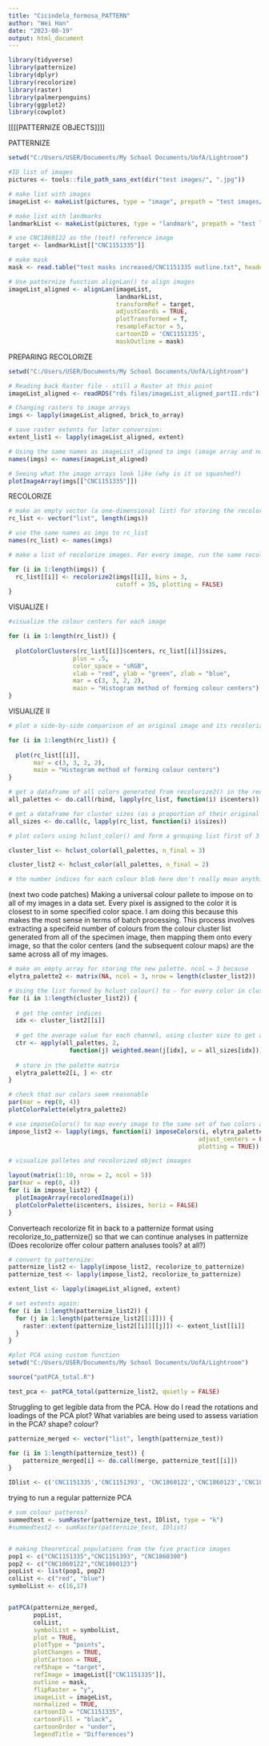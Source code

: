 ---
title: "Cicindela_formosa_PATTERN"
author: "Wei Han"
date: "2023-08-19"
output: html_document
---


```{r}
library(tidyverse)
library(patternize)
library(dplyr)
library(recolorize)
library(raster)
library(palmerpenguins)
library(ggplot2)
library(cowplot)
```

[[[[PATTERNIZE OBJECTS]]]]

PATTERNIZE
```{r}

setwd("C:/Users/USER/Documents/My School Documents/UofA/Lightroom")

#ID list of images
pictures <- tools::file_path_sans_ext(dir("test images/", ".jpg"))

# make list with images
imageList <- makeList(pictures, type = "image", prepath = "test images/", extension = ".jpg")

# make list with landmarks
landmarkList <- makeList(pictures, type = "landmark", prepath = "test landmarks/", extension = "_landmarks.txt")

# use CNC1860122 as the (test) reference image
target <- landmarkList[["CNC1151335"]]

# make mask
mask <- read.table("test masks increased/CNC1151335 outline.txt", header = FALSE)

# Use patternize function alignLan() to align images
imageList_aligned <- alignLan(imageList, 
                              landmarkList, 
                              transformRef = target, 
                              adjustCoords = TRUE,
                              plotTransformed = T, 
                              resampleFactor = 5, 
                              cartoonID = 'CNC1151335',
                              maskOutline = mask)

```


PREPARING RECOLORIZE
```{r}

setwd("C:/Users/USER/Documents/My School Documents/UofA/Lightroom")

# Reading back Raster file - still a Raster at this point
imageList_aligned <- readRDS("rds files/imageList_aligned_partII.rds")

# Changing rasters to image arrays 
imgs <- lapply(imageList_aligned, brick_to_array)

# save raster extents for later conversion:
extent_list1 <- lapply(imageList_aligned, extent)

# Using the same names as imageList_aligned to imgs (image array and not raster)
names(imgs) <- names(imageList_aligned)

# Seeing what the image arrays look like (why is it so squashed?)
plotImageArray(imgs[["CNC1151335"]])

```

RECOLORIZE 
```{r}

# make an empty vector (a one-dimensional list) for storing the recolorize objects
rc_list <- vector("list", length(imgs))

# use the same names as imgs to rc_list
names(rc_list) <- names(imgs)

# make a list of recolorize images. For every image, run the same recolorize2() function to fit a recolorize object (Bins = 3, which means that 27 bins will be formed in the colour space because dividing each colour channel into 3 bins forms a total of 27 bins (3^3) since there are 3 colour channels

for (i in 1:length(imgs)) {
  rc_list[[i]] <- recolorize2(imgs[[i]], bins = 3,
                              cutoff = 35, plotting = FALSE)
}

```
VISUALIZE I 

```{r}

#visualize the colour centers for each image 

for (i in 1:length(rc_list)) {
  
  plotColorClusters(rc_list[[i]]$centers, rc_list[[i]]$sizes, 
                  plus = .5,
                  color_space = "sRGB", 
                  xlab = "red", ylab = "green", zlab = "blue", 
                  mar = c(3, 3, 2, 2),
                  main = "Histogram method of forming colour centers")
}

```

VISUALIZE II

```{r}

# plot a side-by-side comparison of an original image and its recolorized version, plus the color palette used for recoloring (I still don't understand why my original image is still so squashed)

for (i in 1:length(rc_list)) {
  
  plot(rc_list[[i]], 
       mar = c(3, 3, 2, 2), 
       main = "Histogram method of forming colour centers")
}

```



```{r}
# get a dataframe of all colors generated from recolorize2() in the recolorize objects in rc_list
all_palettes <- do.call(rbind, lapply(rc_list, function(i) i$centers))

# get a dataframe for cluster sizes (as a proportion of their original image):
all_sizes <- do.call(c, lapply(rc_list, function(i) i$sizes))

# plot colors using hclust_color() and form a grouping list first of 3 and 2. In the resulting lists, each element is a vector of which of the original colors should be clustered together. By default, hclust_color() calculates the Euclidean distance matrix between all provided color centers in CIE Lab color space

cluster_list <- hclust_color(all_palettes, n_final = 3)

cluster_list2 <- hclust_color(all_palettes, n_final = 2)

# the number indices for each colour blob here don't really mean anything - they're just colour indices used in the package? I think?
```

(next two code patches) Making a universal colour pallete to impose on to all of my images in a data set. Every pixel is assigned to the color it is closest to in some specified color space. I am doing this because this makes the most sense in terms of batch processing. This process involves extracting a specifeid number of colours from the colour cluster list generated from all of the specimen image, then mapping them onto every image, so that the color centers (and the subsequent colour maps) are the same across all of my images.

```{r}
# make an empty array for storing the new palette. ncol = 3 because 
elytra_palette2 <- matrix(NA, ncol = 3, nrow = length(cluster_list2))

# Using the list formed by hclust_colour() to - for every color in cluster_list...
for (i in 1:length(cluster_list2)) {
  
  # get the center indices
  idx <- cluster_list2[[i]]
  
  # get the average value for each channel, using cluster size to get a weighted average
  ctr <- apply(all_palettes, 2,
                 function(j) weighted.mean(j[idx], w = all_sizes[idx]))
  
  # store in the palette matrix
  elytra_palette2[i, ] <- ctr
}

# check that our colors seem reasonable
par(mar = rep(0, 4))
plotColorPalette(elytra_palette2)
```

```{r}

# use imposeColors() to map every image to the same set of two colors as earlier defined by hcluster_color(). Imposecolors takes an image and a set of color centers, and assigns each pixel to the most similar provided color as earlier defined. This is done for batch processing because it produces a set of images with identical colors. 
impose_list2 <- lapply(imgs, function(i) imposeColors(i, elytra_palette2, 
                                                     adjust_centers = FALSE, 
                                                     plotting = TRUE))
```

```{r}

# visualize palletes and recolorized object imaages 

layout(matrix(1:10, nrow = 2, ncol = 5))
par(mar = rep(0, 4))
for (i in impose_list2) { 
  plotImageArray(recoloredImage(i))
  plotColorPalette(i$centers, i$sizes, horiz = FALSE)
}
```

Converteach recolorize fit in back to a patternize format using recolorize_to_patternize() so that we can continue analyses in patternize (Does recolorize offer colour pattern analuses tools? at all?)
```{r}

# convert to patternize:
patternize_list2 <- lapply(impose_list2, recolorize_to_patternize)
patternize_test <- lapply(impose_list2, recolorize_to_patternize)

extent_list <- lapply(imageList_aligned, extent)

# set extents again:
for (i in 1:length(patternize_list2)) {
  for (j in 1:length(patternize_list2[[1]])) {
    raster::extent(patternize_list2[[i]][[j]]) <- extent_list[[i]]
  }
}
```


```{r}

#plot PCA using custom function 
setwd("C:/Users/USER/Documents/My School Documents/UofA/Lightroom")

source("patPCA_total.R")

test_pca <- patPCA_total(patternize_list2, quietly = FALSE)

```

Struggling to get legible data from the PCA. How do I read the rotations and loadings of the PCA plot? What variables are being used to assess variation in the PCA? shape? colour? 

```{r}
patternize_merged <- vector("list", length(patternize_test))

for (i in 1:length(patternize_test)) {
    patternize_merged[i] <- do.call(merge, patternize_test[[i]])
}

IDlist <- c('CNC1151335','CNC1151393', 'CNC1860122','CNC1860123','CNC1860300')
```


trying to run a regular patternize PCA

```{r}
# sum colour patterns?
summedtest <- sumRaster(patternize_test, IDlist, type = "k")
#summedtest2 <- sumRaster(patternize_test, IDlist)


# making theoretical populations from the five practice images 
pop1 <- c("CNC1151335","CNC1151393", "CNC1860300")
pop2 <- c("CNC1860122","CNC1860123")
popList <- list(pop1, pop2)
colList <- c("red", "blue")
symbolList <- c(16,17)


patPCA(patternize_merged, 
       popList,
       colList,
       symbolList = symbolList, 
       plot = TRUE,
       plotType = "points",
       plotChanges = TRUE,
       plotCartoon = TRUE,
       refShape = "target",
       refImage = imageList[["CNC1151335"]], 
       outline = mask,
       flipRaster = "y", 
       imageList = imageList,
       normalized = TRUE,
       cartoonID = "CNC1151335",
       cartoonFill = "black", 
       cartoonOrder = "under", 
       legendTitle = "Differences")

```

